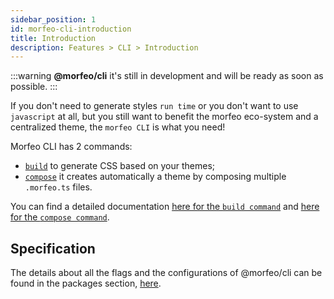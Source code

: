 ```yaml
---
sidebar_position: 1
id: morfeo-cli-introduction
title: Introduction
description: Features > CLI > Introduction
---
```


:::warning
**@morfeo/cli** it's still in development and will be ready as soon as possible.
:::

If you don't need to generate styles `run time` or you don't want to use `javascript` at all, but you still want to benefit the morfeo eco-system and a centralized theme,
the `morfeo CLI` is what you need!

Morfeo CLI has 2 commands:

- [`build`](./build.mdx) to generate CSS based on your themes;
- [`compose`](./compose.mdx) it creates automatically a theme by composing multiple `.morfeo.ts` files.

You can find a detailed documentation [here for the `build command`](./build.mdx) and [here for the `compose command`](./compose.mdx).

## Specification

The details about all the flags and the configurations of @morfeo/cli can be found in the packages section, [here](../../Packages/cli.mdx).
